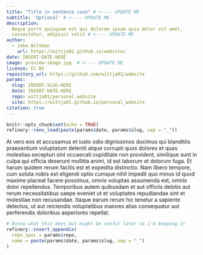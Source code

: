 ```yaml
---
title: "Title in sentence case" # <---- UPDATE ME
subtitle: 'Optional' # <---- UPDATE ME
description:
  Neque porro quisquam est qui dolorem ipsum quia dolor sit amet, 
  consectetur, adipisci velit # <---- UPDATE ME
author:
  - Jake Wittman
    url: https://wittja01.github.io/website/
date: INSERT-DATE-HERE
image: preview-image.jpg  # <---- UPDATE ME 
license: CC BY
repository_url: https://github.com/wittja01/website
params:
  slug: INSERT-SLUG-HERE
  date: INSERT-DATE-HERE
  repo: wittja01/personal_website
  site: https://wittja01.github.io/personal_website
citation: true
---
```


<!----
Use 
refinery::use_article_template(
    template = "_templates/standard_template.Rmd",
    slug = "how-cold-is-too-cold", 
    date = "2022-01-11",
    renv_new = TRUE
)
to generate new post

checklist:
  - check the "update me" messages in YAML above
  - initialise the _renv env with refinery::renv_load("1999-12-31_fabulous-blog-post")
  - populate the lockfile with refinery::renv_snapshot("name of post folder")
  - update the _renv folder from snapshot with refinery::restore("name of post folder")

---->


<!--------------- setup post ----------------->

```r
knitr::opts_chunk$set(echo = TRUE)
refinery::renv_load(paste(params$date, params$slug, sep = "_"))
```


<!--------------- post ----------------->

At vero eos et accusamus et iusto odio dignissimos ducimus qui blanditiis praesentium voluptatum deleniti atque corrupti quos dolores et quas molestias excepturi sint occaecati cupiditate non provident, similique sunt in culpa qui officia deserunt mollitia animi, id est laborum et dolorum fuga. Et harum quidem rerum facilis est et expedita distinctio. Nam libero tempore, cum soluta nobis est eligendi optio cumque nihil impedit quo minus id quod maxime placeat facere possimus, omnis voluptas assumenda est, omnis dolor repellendus. Temporibus autem quibusdam et aut officiis debitis aut rerum necessitatibus saepe eveniet ut et voluptates repudiandae sint et molestiae non recusandae. Itaque earum rerum hic tenetur a sapiente delectus, ut aut reiciendis voluptatibus maiores alias consequatur aut perferendis doloribus asperiores repellat.


<!--------------- appendices ----------------->

```r
# Dunno what this does but might be useful later so i'm keeping it
refinery::insert_appendix(
  repo_spec = params$repo, 
  name = paste(params$date, params$slug, sep = "_")
)
```








